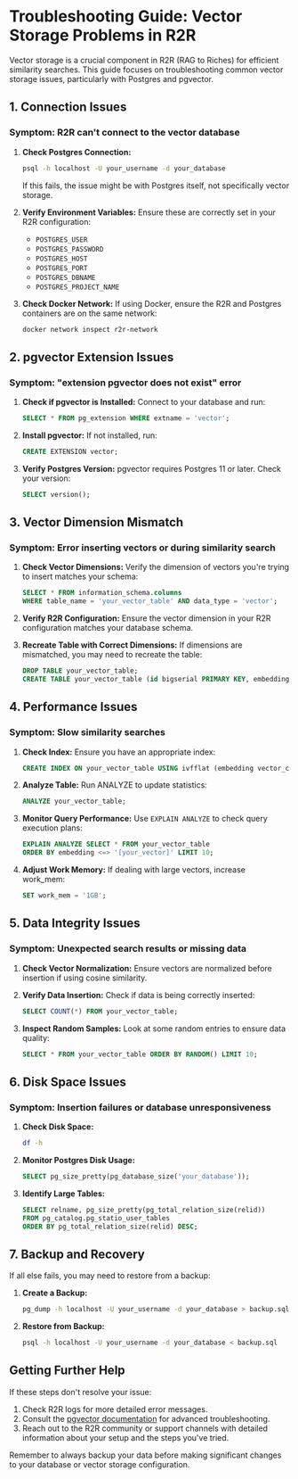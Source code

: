 # Troubleshooting Guide: Vector Storage Problems in R2R

Vector storage is a crucial component in R2R (RAG to Riches) for efficient similarity searches. This guide focuses on troubleshooting common vector storage issues, particularly with Postgres and pgvector.

## 1. Connection Issues

### Symptom: R2R can't connect to the vector database

1. **Check Postgres Connection:**
   ```bash
   psql -h localhost -U your_username -d your_database
   ```
   If this fails, the issue might be with Postgres itself, not specifically vector storage.

2. **Verify Environment Variables:**
   Ensure these are correctly set in your R2R configuration:
   - `POSTGRES_USER`
   - `POSTGRES_PASSWORD`
   - `POSTGRES_HOST`
   - `POSTGRES_PORT`
   - `POSTGRES_DBNAME`
   - `POSTGRES_PROJECT_NAME`

3. **Check Docker Network:**
   If using Docker, ensure the R2R and Postgres containers are on the same network:
   ```bash
   docker network inspect r2r-network
   ```

## 2. pgvector Extension Issues

### Symptom: "extension pgvector does not exist" error

1. **Check if pgvector is Installed:**
   Connect to your database and run:
   ```sql
   SELECT * FROM pg_extension WHERE extname = 'vector';
   ```

2. **Install pgvector:**
   If not installed, run:
   ```sql
   CREATE EXTENSION vector;
   ```

3. **Verify Postgres Version:**
   pgvector requires Postgres 11 or later. Check your version:
   ```sql
   SELECT version();
   ```

## 3. Vector Dimension Mismatch

### Symptom: Error inserting vectors or during similarity search

1. **Check Vector Dimensions:**
   Verify the dimension of vectors you're trying to insert matches your schema:
   ```sql
   SELECT * FROM information_schema.columns
   WHERE table_name = 'your_vector_table' AND data_type = 'vector';
   ```

2. **Verify R2R Configuration:**
   Ensure the vector dimension in your R2R configuration matches your database schema.

3. **Recreate Table with Correct Dimensions:**
   If dimensions are mismatched, you may need to recreate the table:
   ```sql
   DROP TABLE your_vector_table;
   CREATE TABLE your_vector_table (id bigserial PRIMARY KEY, embedding vector(384));
   ```

## 4. Performance Issues

### Symptom: Slow similarity searches

1. **Check Index:**
   Ensure you have an appropriate index:
   ```sql
   CREATE INDEX ON your_vector_table USING ivfflat (embedding vector_cosine_ops);
   ```

2. **Analyze Table:**
   Run ANALYZE to update statistics:
   ```sql
   ANALYZE your_vector_table;
   ```

3. **Monitor Query Performance:**
   Use `EXPLAIN ANALYZE` to check query execution plans:
   ```sql
   EXPLAIN ANALYZE SELECT * FROM your_vector_table
   ORDER BY embedding <=> '[your_vector]' LIMIT 10;
   ```

4. **Adjust Work Memory:**
   If dealing with large vectors, increase work_mem:
   ```sql
   SET work_mem = '1GB';
   ```

## 5. Data Integrity Issues

### Symptom: Unexpected search results or missing data

1. **Check Vector Normalization:**
   Ensure vectors are normalized before insertion if using cosine similarity.

2. **Verify Data Insertion:**
   Check if data is being correctly inserted:
   ```sql
   SELECT COUNT(*) FROM your_vector_table;
   ```

3. **Inspect Random Samples:**
   Look at some random entries to ensure data quality:
   ```sql
   SELECT * FROM your_vector_table ORDER BY RANDOM() LIMIT 10;
   ```

## 6. Disk Space Issues

### Symptom: Insertion failures or database unresponsiveness

1. **Check Disk Space:**
   ```bash
   df -h
   ```

2. **Monitor Postgres Disk Usage:**
   ```sql
   SELECT pg_size_pretty(pg_database_size('your_database'));
   ```

3. **Identify Large Tables:**
   ```sql
   SELECT relname, pg_size_pretty(pg_total_relation_size(relid))
   FROM pg_catalog.pg_statio_user_tables
   ORDER BY pg_total_relation_size(relid) DESC;
   ```

## 7. Backup and Recovery

If all else fails, you may need to restore from a backup:

1. **Create a Backup:**
   ```bash
   pg_dump -h localhost -U your_username -d your_database > backup.sql
   ```

2. **Restore from Backup:**
   ```bash
   psql -h localhost -U your_username -d your_database < backup.sql
   ```

## Getting Further Help

If these steps don't resolve your issue:

1. Check R2R logs for more detailed error messages.
2. Consult the [pgvector documentation](https://github.com/pgvector/pgvector) for advanced troubleshooting.
3. Reach out to the R2R community or support channels with detailed information about your setup and the steps you've tried.

Remember to always backup your data before making significant changes to your database or vector storage configuration.
